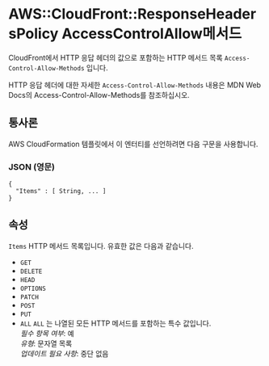 # AWS::CloudFront::ResponseHeadersPolicy AccessControlAllow메서드

CloudFront에서 HTTP 응답 헤더의 값으로 포함하는 HTTP 메서드 목록 `Access-Control-Allow-Methods` 입니다.

HTTP 응답 헤더에 대한 자세한 `Access-Control-Allow-Methods` 내용은 MDN Web Docs의 Access-Control-Allow-Methods를 참조하십시오.

## 통사론

AWS CloudFormation 템플릿에서 이 엔터티를 선언하려면 다음 구문을 사용합니다.

### JSON (영문)

```
{
  "Items" : [ String, ... ]
}
```

## 속성

`Items` HTTP 메서드 목록입니다. 유효한 값은 다음과 같습니다.

- `GET`
- `DELETE`
- `HEAD`
- `OPTIONS`
- `PATCH`
- `POST`
- `PUT`
- `ALL`
  `ALL` 는 나열된 모든 HTTP 메서드를 포함하는 특수 값입니다.  
  _필수 항목 여부_: 예  
  _유형_: 문자열 목록  
  _업데이트 필요 사항_: 중단 없음
